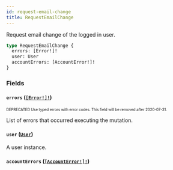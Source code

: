 ```yaml
---
id: request-email-change
title: RequestEmailChange
---
```


Request email change of the logged in user.

```graphql
type RequestEmailChange {
  errors: [Error!]!
  user: User
  accountErrors: [AccountError!]!
}
```

### Fields

#### `errors` ([`[Error!]!`](/developer/api-reference/objects/error.mdx))

<sub><sup><span className="deprecatedTag">DEPRECATED</span> Use typed errors with error codes. This field will be removed after 2020-07-31.</sup></sub>

List of errors that occurred executing the mutation.

#### `user` ([`User`](/developer/api-reference/objects/user.mdx))

A user instance.

#### `accountErrors` ([`[AccountError!]!`](/developer/api-reference/objects/account-error.mdx))
